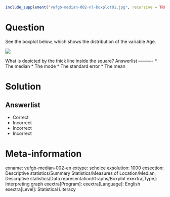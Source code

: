 ```r
include_supplement("vufgb-median-002-nl-boxplot01.jpg", recursive = TRUE)
```

Question
========

See the boxplot below, which shows the distribution of the variable Age. 

![](vufgb-median-002-nl-boxplot01.jpg)

What is depicted by the thick line inside the square? 
Answerlist
----------
* The median
* The mode
* The standard error
* The mean

Solution
========

Answerlist
----------
* Correct
* Incorrect
* Incorrect
* Incorrect

Meta-information
================
exname: vufgb-median-002-en
extype: schoice
exsolution: 1000
exsection: Descriptive statistics/Summary Statistics/Measures of Location/Median, Descriptive statistics/Data representation/Graphs/Boxplot
exextra[Type]: Interpreting graph
exextra[Program]: 
exextra[Language]: English
exextra[Level]: Statistical Literacy
